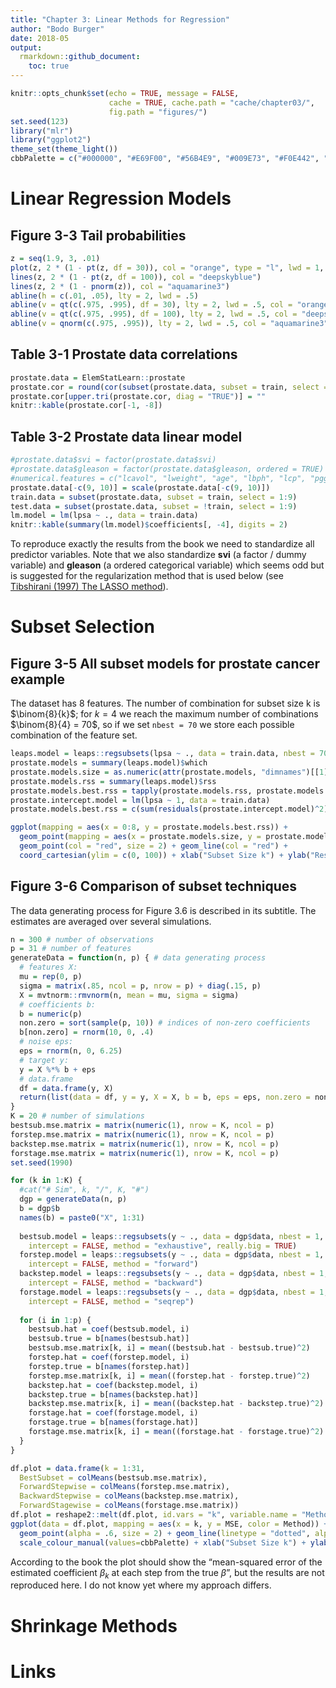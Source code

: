 ```yaml
---
title: "Chapter 3: Linear Methods for Regression"
author: "Bodo Burger"
date: 2018-05
output:
  rmarkdown::github_document:
    toc: true
---
```


```r
knitr::opts_chunk$set(echo = TRUE, message = FALSE,
                      cache = TRUE, cache.path = "cache/chapter03/",
                      fig.path = "figures/")
set.seed(123)
library("mlr")
library("ggplot2")
theme_set(theme_light())
cbbPalette = c("#000000", "#E69F00", "#56B4E9", "#009E73", "#F0E442", "#0072B2", "#D55E00", "#CC79A7")
```

# Linear Regression Models

## Figure 3-3 Tail probabilities

```r
z = seq(1.9, 3, .01)
plot(z, 2 * (1 - pt(z, df = 30)), col = "orange", type = "l", lwd = 1, xlab = "Z", ylab = "Tail Probabilities")
lines(z, 2 * (1 - pt(z, df = 100)), col = "deepskyblue")
lines(z, 2 * (1 - pnorm(z)), col = "aquamarine3")
abline(h = c(.01, .05), lty = 2, lwd = .5)
abline(v = qt(c(.975, .995), df = 30), lty = 2, lwd = .5, col = "orange")
abline(v = qt(c(.975, .995), df = 100), lty = 2, lwd = .5, col = "deepskyblue")
abline(v = qnorm(c(.975, .995)), lty = 2, lwd = .5, col = "aquamarine3")
```

## Table 3-1 Prostate data correlations

```r
prostate.data = ElemStatLearn::prostate
prostate.cor = round(cor(subset(prostate.data, subset = train, select = 1:8)), digits = 3)
prostate.cor[upper.tri(prostate.cor, diag = "TRUE")] = ""
knitr::kable(prostate.cor[-1, -8])
```

## Table 3-2 Prostate data linear model

```r
#prostate.data$svi = factor(prostate.data$svi) 
#prostate.data$gleason = factor(prostate.data$gleason, ordered = TRUE)
#numerical.features = c("lcavol", "lweight", "age", "lbph", "lcp", "pgg45")
prostate.data[-c(9, 10)] = scale(prostate.data[-c(9, 10)])
train.data = subset(prostate.data, subset = train, select = 1:9)
test.data = subset(prostate.data, subset = !train, select = 1:9)
lm.model = lm(lpsa ~ ., data = train.data)
knitr::kable(summary(lm.model)$coefficients[, -4], digits = 2)
```

To reproduce exactly the results from the book we need to standardize all predictor variables. Note that we also standardize **svi** (a factor / dummy variable) and **gleason** (a ordered categorical variable) which seems odd but is suggested for the regularization method that is used below (see [Tibshirani (1997) The LASSO method](http://statweb.stanford.edu/~tibs/lasso/fulltext.pdf)).


# Subset Selection

## Figure 3-5 All subset models for prostate cancer example

The dataset has 8 features. The number of combination for subset size k is $\binom{8}{k}$; for 
$k = 4$ we reach the maximum number of combinations $\binom{8}{4} = 70$, so if we set `nbest = 70`
we store each possible combination of the feature set.

```r
leaps.model = leaps::regsubsets(lpsa ~ ., data = train.data, nbest = 70, really.big = TRUE)
prostate.models = summary(leaps.model)$which
prostate.models.size = as.numeric(attr(prostate.models, "dimnames")[[1]])
prostate.models.rss = summary(leaps.model)$rss
prostate.models.best.rss = tapply(prostate.models.rss, prostate.models.size, min)
prostate.intercept.model = lm(lpsa ~ 1, data = train.data)
prostate.models.best.rss = c(sum(residuals(prostate.intercept.model)^2), prostate.models.best.rss)
```

```r
ggplot(mapping = aes(x = 0:8, y = prostate.models.best.rss)) +
  geom_point(mapping = aes(x = prostate.models.size, y = prostate.models.rss), col = "slategray") + 
  geom_point(col = "red", size = 2) + geom_line(col = "red") +
  coord_cartesian(ylim = c(0, 100)) + xlab("Subset Size k") + ylab("Residual Sum-of-Squares")
```

## Figure 3-6 Comparison of subset techniques

The data generating process for Figure 3.6 is described in its subtitle. The estimates are averaged over several simulations.

```r
n = 300 # number of observations
p = 31 # number of features
generateData = function(n, p) { # data generating process
  # features X:
  mu = rep(0, p)
  sigma = matrix(.85, ncol = p, nrow = p) + diag(.15, p)
  X = mvtnorm::rmvnorm(n, mean = mu, sigma = sigma)
  # coefficients b:
  b = numeric(p)
  non.zero = sort(sample(p, 10)) # indices of non-zero coefficients
  b[non.zero] = rnorm(10, 0, .4)
  # noise eps:
  eps = rnorm(n, 0, 6.25)
  # target y:
  y = X %*% b + eps
  # data.frame
  df = data.frame(y, X)
  return(list(data = df, y = y, X = X, b = b, eps = eps, non.zero = non.zero))
}
K = 20 # number of simulations
bestsub.mse.matrix = matrix(numeric(1), nrow = K, ncol = p)
forstep.mse.matrix = matrix(numeric(1), nrow = K, ncol = p)
backstep.mse.matrix = matrix(numeric(1), nrow = K, ncol = p)
forstage.mse.matrix = matrix(numeric(1), nrow = K, ncol = p)
set.seed(1990)

for (k in 1:K) {
  #cat("# Sim", k, "/", K, "#")
  dgp = generateData(n, p)
  b = dgp$b
  names(b) = paste0("X", 1:31)
  
  bestsub.model = leaps::regsubsets(y ~ ., data = dgp$data, nbest = 1, nvmax = 300540195,
    intercept = FALSE, method = "exhaustive", really.big = TRUE)
  forstep.model = leaps::regsubsets(y ~ ., data = dgp$data, nbest = 1, nvmax = 31,
    intercept = FALSE, method = "forward")
  backstep.model = leaps::regsubsets(y ~ ., data = dgp$data, nbest = 1, nvmax = 31,
    intercept = FALSE, method = "backward")
  forstage.model = leaps::regsubsets(y ~ ., data = dgp$data, nbest = 1, nvmax = 31,
    intercept = FALSE, method = "seqrep")
  
  for (i in 1:p) {
    bestsub.hat = coef(bestsub.model, i)
    bestsub.true = b[names(bestsub.hat)]
    bestsub.mse.matrix[k, i] = mean((bestsub.hat - bestsub.true)^2)
    forstep.hat = coef(forstep.model, i)
    forstep.true = b[names(forstep.hat)]
    forstep.mse.matrix[k, i] = mean((forstep.hat - forstep.true)^2)
    backstep.hat = coef(backstep.model, i)
    backstep.true = b[names(backstep.hat)]
    backstep.mse.matrix[k, i] = mean((backstep.hat - backstep.true)^2)
    forstage.hat = coef(forstage.model, i)
    forstage.true = b[names(forstage.hat)]
    forstage.mse.matrix[k, i] = mean((forstage.hat - forstage.true)^2)
  }
}
```

```r
df.plot = data.frame(k = 1:31,
  BestSubset = colMeans(bestsub.mse.matrix),
  ForwardStepwise = colMeans(forstep.mse.matrix),
  BackwardStepwise = colMeans(backstep.mse.matrix),
  ForwardStagewise = colMeans(forstage.mse.matrix))
df.plot = reshape2::melt(df.plot, id.vars = "k", variable.name = "Method", value.name = "MSE")
ggplot(data = df.plot, mapping = aes(x = k, y = MSE, color = Method)) +
  geom_point(alpha = .6, size = 2) + geom_line(linetype = "dotted", alpha = .2) +
  scale_colour_manual(values=cbbPalette) + xlab("Subset Size k") + ylab("MSE(beta.hat, beta.true)")
```

According to the book the plot should show the "mean-squared error of the estimated coefficient
$\beta_k$ at each step from the true $\beta$", but the results are not reproduced here.
I do not know yet where my approach differs.

# Shrinkage Methods

# Links
